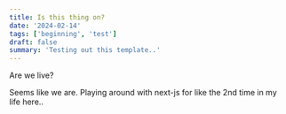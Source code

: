 ```yaml
---
title: Is this thing on?
date: '2024-02-14'
tags: ['beginning', 'test']
draft: false
summary: 'Testing out this template..'
---
```


Are we live?

Seems like we are. Playing around with next-js for like the 2nd time in my life here..
